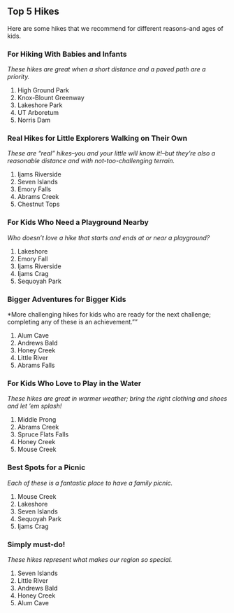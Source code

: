 ## Top 5 Hikes

Here are some hikes that we recommend for different reasons--and ages of kids.

### For Hiking With Babies and Infants

*These hikes are great when a short distance and a paved path are a priority.*

1.  High Ground Park
2.  Knox-Blount Greenway
3.  Lakeshore Park
4.  UT Arboretum
5.  Norris Dam

### Real Hikes for Little Explorers Walking on Their Own

*These are "real" hikes--you and your little will know it!--but they're also a reasonable distance and with not-too-challenging terrain.*

1. Ijams Riverside
2. Seven Islands
3. Emory Falls
4. Abrams Creek
5. Chestnut Tops

### For Kids Who Need a Playground Nearby

*Who doesn't love a hike that starts and ends at or near a playground?*

1. Lakeshore
2. Emory Fall
3. Ijams Riverside
4. Ijams Crag
5. Sequoyah Park

### Bigger Adventures for Bigger Kids

*More challenging hikes for kids who are ready for the next challenge; completing any of these is an achievement.""

1.  Alum Cave
2.  Andrews Bald
3.  Honey Creek
4.  Little River
5.  Abrams Falls

### For Kids Who Love to Play in the Water

*These hikes are great in warmer weather; bring the right clothing and shoes and let 'em splash!*

1. Middle Prong
2. Abrams Creek 
3. Spruce Flats Falls
4. Honey Creek
5. Mouse Creek

### Best Spots for a Picnic

*Each of these is a fantastic place to have a family picnic.*

1. Mouse Creek
2. Lakeshore
3. Seven Islands
4. Sequoyah Park
5. Ijams Crag

### Simply must-do!

*These hikes represent what makes our region so special.*

1.  Seven Islands
2.  Little River
3.  Andrews Bald
4.  Honey Creek
5.  Alum Cave